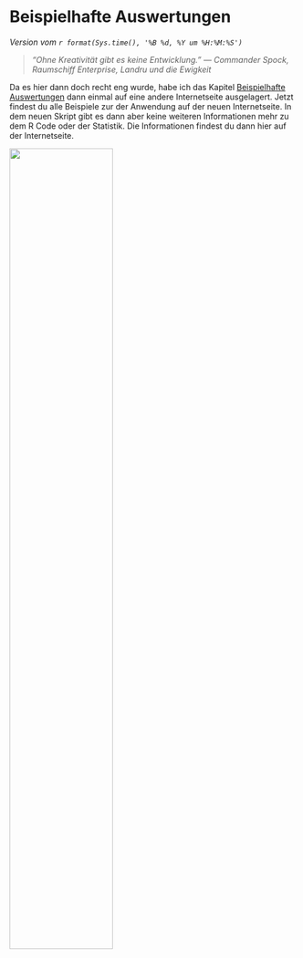 # Beispielhafte Auswertungen {#sec-beispiel-auswertung}

*Version vom `r format(Sys.time(), '%B %d, %Y um %H:%M:%S')`*

> *"Ohne Kreativität gibt es keine Entwicklung." --- Commander Spock, Raumschiff Enterprise, Landru und die Ewigkeit*

Da es hier dann doch recht eng wurde, habe ich das Kapitel [Beispielhafte Auswertungen](https://jkruppa.github.io/application/) dann einmal auf eine andere Internetseite ausgelagert. Jetzt findest du alle Beispiele zur der Anwendung auf der neuen Internetseite. In dem neuen Skript gibt es dann aber keine weiteren Informationen mehr zu dem R Code oder der Statistik. Die Informationen findest du dann hier auf der Internetseite.

![](images/cover_app){#fig-app-exp-golf fig-align="center" width="60%"}
